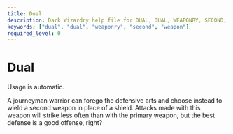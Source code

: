 ```yaml
---
title: Dual
description: Dark Wizardry help file for DUAL, DUAL, WEAPONRY, SECOND, WEAPON
keywords: ["dual", "dual", "weaponry", "second", "weapon"]
required_level: 0
---
```


# Dual

Usage is automatic.  

A journeyman warrior can forego the defensive arts and choose instead to  
wield a second weapon in place of a shield.  Attacks made with this  
weapon will strike less often than with the primary weapon, but the best  
defense is a good offense, right?